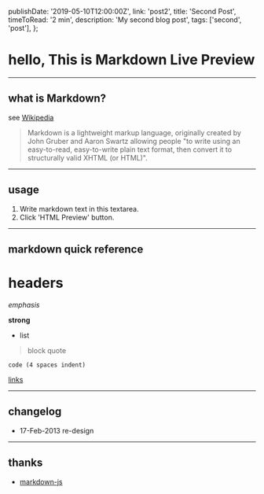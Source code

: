   publishDate: '2019-05-10T12:00:00Z',
  link: 'post2',
  title: 'Second Post',
  timeToRead: '2 min',
  description: 'My second blog post',
  tags: ['second', 'post'],
};

# hello, This is Markdown Live Preview

---

## what is Markdown?

see [Wikipedia](https://en.wikipedia.org/wiki/Markdown)

> Markdown is a lightweight markup language, originally created by John Gruber and Aaron Swartz allowing people "to write using an easy-to-read, easy-to-write plain text format, then convert it to structurally valid XHTML (or HTML)".

---

## usage

1. Write markdown text in this textarea.
2. Click 'HTML Preview' button.

---

## markdown quick reference

# headers

_emphasis_

**strong**

- list

> block quote

    code (4 spaces indent)

[links](https://wikipedia.org)

---

## changelog

- 17-Feb-2013 re-design

---

## thanks

- [markdown-js](https://github.com/evilstreak/markdown-js)
